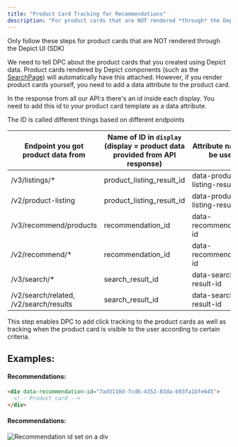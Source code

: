 ```yaml
---
title: "Product Card Tracking for Recommendations"
description: "For product cards that are NOT rendered *through* the Depict UI (SDK)"
---
```


<Warning>
  Only follow these steps for product cards that are NOT rendered through the
  Depict UI (SDK)
</Warning>

We need to tell DPC about the product cards that you created using Depict data. Product cards rendered by Depict components (such as the [SearchPage](/react-ui-guide/search/page)) will automatically have this attached. However, if you render product cards yourself, you need to add a data attribute to the product card.

In the response from all our API:s there's an id inside each display. You need to add this id to your product card template as a data attribute.

The ID is called different things based on different endpoints

| Endpoint you got product data from     | Name of ID in `display` (display = product data provided from API response) | Attribute name to be used      |
| -------------------------------------- | --------------------------------------------------------------------------- | ------------------------------ |
| /v3/listings/\*                        | product_listing_result_id                                                   | data-product-listing-result-id |
| /v2/product-listing                    | product_listing_result_id                                                   | data-product-listing-result-id |
| /v3/recommend/products                 | recommendation_id                                                           | data-recommendation-id         |
| /v2/recommend/\*                       | recommendation_id                                                           | data-recommendation-id         |
| /v3/search/\*                          | search_result_id                                                            | data-search-result-id          |
| /v2/search/related, /v2/search/results | search_result_id                                                            | data-search-result-id          |

This step enables DPC to add click tracking to the product cards as well as tracking when the product card is visible to the user according to certain criteria.

## Examples:

#### Recommendations:

```html
<div data-recommendation-id="7ad3110d-7cd6-4352-83da-b93fa1bfe645">
  <!-- Product card -->
</div>
```

#### Recommendations:

![Recommendation id set on a div](/images/recommendation_id.webp)
